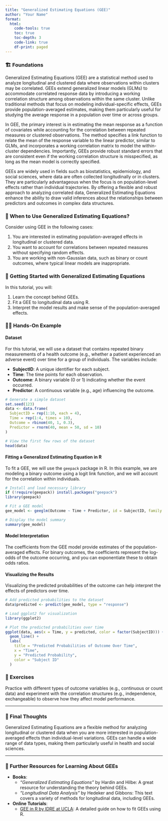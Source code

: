 ```yaml
---
title: "Generalized Estimating Equations (GEE)"
author: "Your Name"
format: 
  html:
    code-tools: true
    toc: true
    toc-depth: 3
    code-link: true
    df-print: paged
---
```


### 🏗️ Foundations

Generalized Estimating Equations (GEE) are a statistical method used to analyze longitudinal and clustered data where observations within clusters may be correlated. GEEs extend generalized linear models (GLMs) to accommodate correlated response data by introducing a working correlation structure among observations within the same cluster. Unlike traditional methods that focus on modeling individual-specific effects, GEEs provide population-averaged estimates, making them particularly useful for studying the average response in a population over time or across groups.

In GEE, the primary interest is in estimating the mean response as a function of covariates while accounting for the correlation between repeated measures or clustered observations. The method specifies a link function to relate the mean of the response variable to the linear predictor, similar to GLMs, and incorporates a working correlation matrix to model the within-cluster dependencies. Importantly, GEEs provide robust standard errors that are consistent even if the working correlation structure is misspecified, as long as the mean model is correctly specified.

GEEs are widely used in fields such as biostatistics, epidemiology, and social sciences, where data are often collected longitudinally or in clusters. They are particularly advantageous when the focus is on population-level effects rather than individual trajectories. By offering a flexible and robust approach to analyzing correlated data, Generalized Estimating Equations enhance the ability to draw valid inferences about the relationships between predictors and outcomes in complex data structures.

<div class="when-to-use-section">

### 🤔 When to Use Generalized Estimating Equations?

Consider using GEE in the following cases:

1. You are interested in estimating population-averaged effects in longitudinal or clustered data.
2. You want to account for correlations between repeated measures without specifying random effects.
3. You are working with non-Gaussian data, such as binary or count outcomes, where typical linear models are inappropriate.

</div>

<div class="getting-started-section">

### 🚀 Getting Started with Generalized Estimating Equations

In this tutorial, you will:

1. Learn the concept behind GEEs.
2. Fit a GEE to longitudinal data using R.
3. Interpret the model results and make sense of the population-averaged effects.

</div>

<div class="hands-on-section">

### 👩‍💻 Hands-On Example

#### Dataset

For this tutorial, we will use a dataset that contains repeated binary measurements of a health outcome (e.g., whether a patient experienced an adverse event) over time for a group of individuals. The variables include:

- **SubjectID**: A unique identifier for each subject.
- **Time**: The time points for each observation.
- **Outcome**: A binary variable (0 or 1) indicating whether the event occurred.
- **Predictor**: A continuous variable (e.g., age) influencing the outcome.

```r
# Generate a simple dataset
set.seed(123)
data <- data.frame(
  SubjectID = rep(1:10, each = 4),
  Time = rep(1:4, times = 10),
  Outcome = rbinom(40, 1, 0.3),
  Predictor = rnorm(40, mean = 50, sd = 10)
)

# View the first few rows of the dataset
head(data)
```

#### Fitting a Generalized Estimating Equation in R

To fit a GEE, we will use the `geepack` package in R. In this example, we are modeling a binary outcome using a logit link function, and we will account for the correlation within individuals.

```r
# Install and load necessary library
if (!require(geepack)) install.packages("geepack")
library(geepack)

# Fit a GEE model
gee_model <- geeglm(Outcome ~ Time + Predictor, id = SubjectID, family = binomial, data = data)

# Display the model summary
summary(gee_model)
```

#### Model Interpretation

The coefficients from the GEE model provide estimates of the population-averaged effects. For binary outcomes, the coefficients represent the log-odds of the outcome occurring, and you can exponentiate these to obtain odds ratios.

#### Visualizing the Results

Visualizing the predicted probabilities of the outcome can help interpret the effects of predictors over time.

```r
# Add predicted probabilities to the dataset
data$predicted <- predict(gee_model, type = "response")

# Load ggplot2 for visualization
library(ggplot2)

# Plot the predicted probabilities over time
ggplot(data, aes(x = Time, y = predicted, color = factor(SubjectID))) +
  geom_line() +
  labs(
    title = "Predicted Probabilities of Outcome Over Time",
    x = "Time",
    y = "Predicted Probability",
    color = "Subject ID"
  )
```

</div>

### 🛝 Exercises

Practice with different types of outcome variables (e.g., continuous or count data) and experiment with the correlation structures (e.g., independence, exchangeable) to observe how they affect model performance.

---

### 💭 Final Thoughts

Generalized Estimating Equations are a flexible method for analyzing longitudinal or clustered data when you are more interested in population-averaged effects than individual-level variations. GEEs can handle a wide range of data types, making them particularly useful in health and social sciences.

---

### 🔗 Further Resources for Learning About GEEs

- **Books**:
   - *"Generalized Estimating Equations"* by Hardin and Hilbe: A great resource for understanding the theory behind GEEs.
   - *"Longitudinal Data Analysis"* by Hedeker and Gibbons: This text covers a variety of methods for longitudinal data, including GEEs.

- **Online Tutorials**:
   - [GEE in R by IDRE at UCLA](https://stats.oarc.ucla.edu/r/dae/gee/): A detailed guide on how to fit GEEs using R.

</div>
